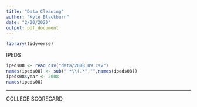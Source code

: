 ```yaml
---
title: "Data Cleaning"
author: "Kyle Blackburn"
date: "2/20/2020"
output: pdf_document
---
```

```r
library(tidyverse)
```

IPEDS
```r
ipeds08 <- read_csv("data/2008_09.csv")
names(ipeds08) <- sub(" *\\(.*","",names(ipeds08))
ipeds08$year <- 2008
names(ipeds08)

```







-----------------------------------------------------------------------------------------------------------------




COLLEGE SCORECARD
```r

```










